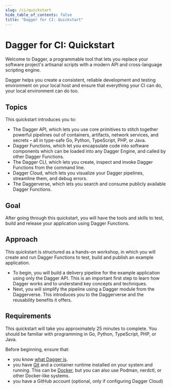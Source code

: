 ```yaml
---
slug: /ci/quickstart
hide_table_of_contents: false
title: "Dagger for CI: Quickstart"
---
```


# Dagger for CI: Quickstart

Welcome to Dagger, a programmable tool that lets you replace your software project's artisanal scripts with a modern API and cross-language scripting engine.

Dagger helps you create a consistent, reliable development and testing environment on your local host and ensure that everything your CI can do, your local environment can do too.

## Topics

This quickstart introduces you to:

- The Dagger API, which lets you use core primitives to stitch together powerful pipelines out of containers, artifacts, network services, and secrets – all in type-safe Go, Python, TypeScript, PHP, or Java.
- Dagger Functions, which let you encapsulate code into software components which can be loaded into any Dagger Engine, and called by other Dagger Functions.
- The Dagger CLI, which lets you create, inspect and invoke Dagger Functions from the command line.
- Dagger Cloud, which lets you visualize your Dagger pipelines, streamline them, and debug errors.
- The Daggerverse, which lets you search and consume publicly available Dagger Functions.

## Goal

After going through this quickstart, you will have the tools and skills to test, build and release your application using Dagger Functions.

## Approach

This quickstart is structured as a hands-on workshop, in which you will create and run Dagger Functions to test, build and publish an example application.

- To begin, you will build a delivery pipeline for the example application using only the Dagger API. This is an important first step to learn how Dagger works and to understand key concepts and techniques.
- Next, you will simplify the pipeline using a Dagger module from the Daggerverse. This introduces you to the Daggerverse and the reusability benefits it offers.

## Requirements

This quickstart will take you approximately 25 minutes to complete. You should be familiar with programming in Go, Python,  TypeScript, PHP, or Java.

Before beginning, ensure that:
- you know [what Dagger is](../../index.mdx).
- you have [Git](https://git-scm.com/downloads) and a container runtime installed on your system and running. This can be [Docker](https://docs.docker.com/engine/install/), but you can also use Podman, nerdctl, or other Docker-like systems.
- you have a GitHub account (optional, only if configuring Dagger Cloud)
